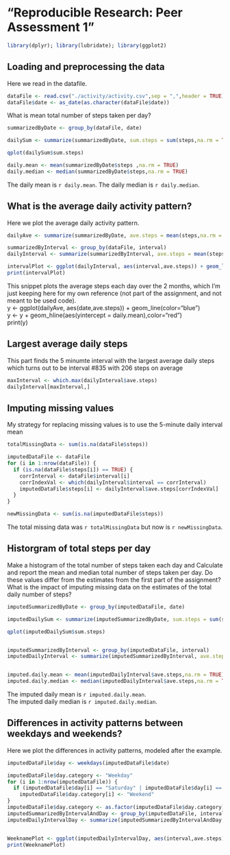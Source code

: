 "Reproducible Research: Peer Assessment 1"
===========================================

```r
library(dplyr); library(lubridate); library(ggplot2)
```

## Loading and preprocessing the data
Here we read in the datafile.  
```r
dataFile <- read.csv("./activity/activity.csv",sep = ",",header = TRUE)
dataFile$date <- as_date(as.character(dataFile$date))
```

What is mean total number of steps taken per day?

```r
summarizedByDate <- group_by(dataFile, date)

dailySum <- summarize(summarizedByDate, sum.steps = sum(steps,na.rm = TRUE))

qplot(dailySum$sum.steps)

daily.mean <- mean(summarizedByDate$steps ,na.rm = TRUE)
daily.median <- median(summarizedByDate$steps,na.rm = TRUE)
```

The daily mean is `r daily.mean`.
The daily median is `r daily.median`.


## What is the average daily activity pattern?  
Here we plot the average daily activity pattern.  
```r
dailyAve <- summarize(summarizedByDate, ave.steps = mean(steps,na.rm = TRUE))

summarizedByInterval <- group_by(dataFile, interval)
dailyInterval <- summarize(summarizedByInterval, ave.steps = mean(steps,na.rm = T))

intervalPlot <- ggplot(dailyInterval, aes(interval,ave.steps)) + geom_line(color="blue") + geom_hline(aes(yintercept = daily.mean),color="red")
print(intervalPlot)
```

This snippet plots the average steps each day over the 2 months, which I'm just keeping here for my own reference (not part of the assignment, and not meant to be used code).  
y <- ggplot(dailyAve, aes(date,ave.steps)) + geom_line(color="blue")  
y <- y + geom_hline(aes(yintercept = daily.mean),color="red")  
print(y)  
  
## Largest average daily steps
This part finds the 5 minumte interval with the largest average daily steps
which turns out to be interval #835 with 206 steps on average
```r
maxInterval <- which.max(dailyInterval$ave.steps)
dailyInterval[maxInterval,]
```

## Imputing missing values  

My strategy for replacing missing values is to use the 5-minute daily interval mean
```r
totalMissingData <- sum(is.na(dataFile$steps))

imputedDataFile <- dataFile
for (i in 1:nrow(dataFile)) {
  if (is.na(dataFile$steps[i]) == TRUE) {
    corrInterval <- dataFile$interval[i]
    corrIndexVal <- which(dailyInterval$interval == corrInterval)
    imputedDataFile$steps[i] <- dailyInterval$ave.steps[corrIndexVal]
  }
}

newMissingData <- sum(is.na(imputedDataFile$steps))
```
  
The total missing data was `r totalMissingData` but now is `r newMissingData`.
  
## Historgram of total steps per day
Make a histogram of the total number of steps taken each day and Calculate and report the mean and median total number of steps taken per day. Do these values differ from the estimates from the first part of the assignment? What is the impact of imputing missing data on the estimates of the total daily number of steps?
```r
imputedSummarizedByDate <- group_by(imputedDataFile, date)

imputedDailySum <- summarize(imputedSummarizedByDate, sum.steps = sum(steps,na.rm = TRUE))

qplot(imputedDailySum$sum.steps)


imputedSummarizedByInterval <- group_by(imputedDataFile, interval)
imputedDailyInterval <- summarize(imputedSummarizedByInterval, ave.steps = mean(steps,na.rm = T))


imputed.daily.mean <- mean(imputedDailyInterval$ave.steps,na.rm = TRUE)
imputed.daily.median <- median(imputedDailyInterval$ave.steps,na.rm = TRUE)
```

The imputed daily mean is `r imputed.daily.mean`.  
The imputed daily median is `r imputed.daily.median`.

## Differences in activity patterns between weekdays and weekends?  
Here we plot the differences in activity patterns, modeled after the example.
```r
imputedDataFile$day <- weekdays(imputedDataFile$date)

imputedDataFile$day.category <- "Weekday"
for (i in 1:nrow(imputedDataFile)) {
  if (imputedDataFile$day[i] == "Saturday" | imputedDataFile$day[i] == "Sunday")
    imputedDataFile$day.category[i] <- "Weekend"
}
imputedDataFile$day.category <- as.factor(imputedDataFile$day.category)
imputedSummarizedByIntervalAndDay <- group_by(imputedDataFile, interval, day.category)
imputedDailyIntervalDay <- summarize(imputedSummarizedByIntervalAndDay, ave.steps = mean(steps,na.rm = T))


WeeknamePlot <- ggplot(imputedDailyIntervalDay, aes(interval,ave.steps)) + geom_line(color="blue") + facet_grid(rows = vars(day.category))
print(WeeknamePlot)
```
